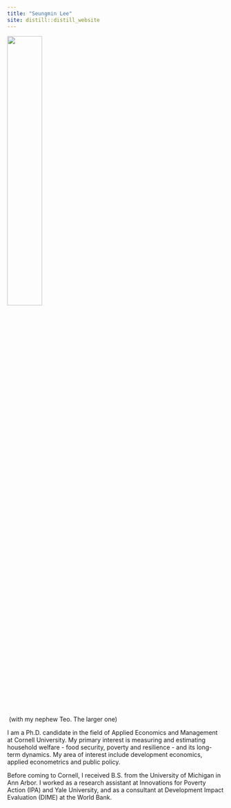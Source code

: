 ```yaml
---
title: "Seungmin Lee"
site: distill::distill_website
---
```


<left>
<img src="images/seungmin.jpg" style="width:40%;" >
</left>

<p>&nbsp;(with my nephew Teo. The larger one)</p>  


I am a Ph.D. candidate in the field of Applied Economics and Management at Cornell University. My primary interest is measuring and estimating household welfare - food security, poverty and resilience - and its long-term dynamics. My area of interest include development economics, applied econometrics and public policy.

Before coming to Cornell, I received B.S. from the University of Michigan in Ann Arbor. I worked as a research assistant at Innovations for Poverty Action (IPA) and Yale University, and as a consultant at Development Impact Evaluation (DIME) at the World Bank.